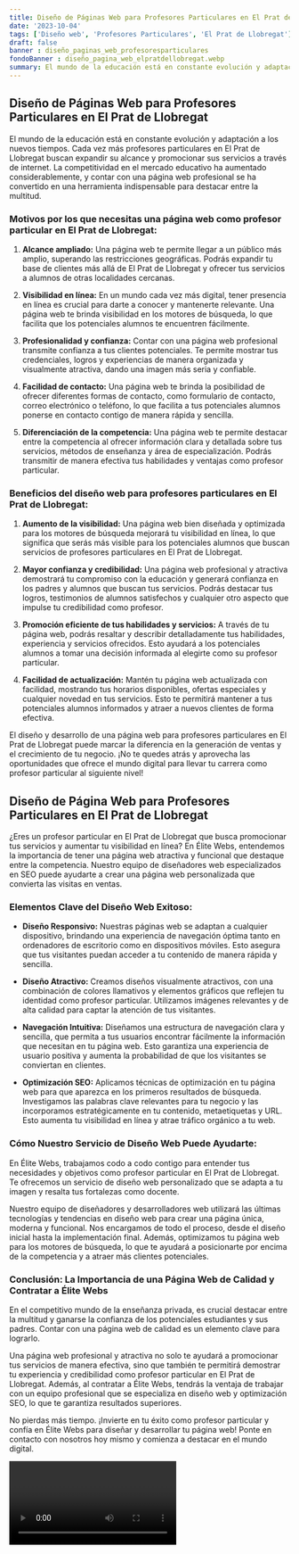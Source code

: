 ```yaml
---
title: Diseño de Páginas Web para Profesores Particulares en El Prat de Llobregat
date: '2023-10-04'
tags: ['Diseño web', 'Profesores Particulares', 'El Prat de Llobregat']
draft: false
banner : diseño_paginas_web_profesoresparticulares
fondoBanner : diseño_pagina_web_elpratdellobregat.webp
summary: El mundo de la educación está en constante evolución y adaptación a los nuevos tiempos. Cada vez más profesores particulares en El Prat de Llobregat buscan expandir su alcance y promocionar sus servicios a través de internet. La competitividad en el mercado educativo ha aumentado considerablemente, y contar con una página web profesional se ha convertido en una herramienta indispensable para destacar entre la multitud.
---
```


## Diseño de Páginas Web para Profesores Particulares en El Prat de Llobregat

El mundo de la educación está en constante evolución y adaptación a los nuevos tiempos. Cada vez más profesores particulares en El Prat de Llobregat buscan expandir su alcance y promocionar sus servicios a través de internet. La competitividad en el mercado educativo ha aumentado considerablemente, y contar con una página web profesional se ha convertido en una herramienta indispensable para destacar entre la multitud.

### Motivos por los que necesitas una página web como profesor particular en El Prat de Llobregat:

1. **Alcance ampliado:** Una página web te permite llegar a un público más amplio, superando las restricciones geográficas. Podrás expandir tu base de clientes más allá de El Prat de Llobregat y ofrecer tus servicios a alumnos de otras localidades cercanas.

2. **Visibilidad en línea:** En un mundo cada vez más digital, tener presencia en línea es crucial para darte a conocer y mantenerte relevante. Una página web te brinda visibilidad en los motores de búsqueda, lo que facilita que los potenciales alumnos te encuentren fácilmente.

3. **Profesionalidad y confianza:** Contar con una página web profesional transmite confianza a tus clientes potenciales. Te permite mostrar tus credenciales, logros y experiencias de manera organizada y visualmente atractiva, dando una imagen más seria y confiable.

4. **Facilidad de contacto:** Una página web te brinda la posibilidad de ofrecer diferentes formas de contacto, como formulario de contacto, correo electrónico o teléfono, lo que facilita a tus potenciales alumnos ponerse en contacto contigo de manera rápida y sencilla.

5. **Diferenciación de la competencia:** Una página web te permite destacar entre la competencia al ofrecer información clara y detallada sobre tus servicios, métodos de enseñanza y área de especialización. Podrás transmitir de manera efectiva tus habilidades y ventajas como profesor particular.

### Beneficios del diseño web para profesores particulares en El Prat de Llobregat:

1. **Aumento de la visibilidad:** Una página web bien diseñada y optimizada para los motores de búsqueda mejorará tu visibilidad en línea, lo que significa que serás más visible para los potenciales alumnos que buscan servicios de profesores particulares en El Prat de Llobregat.

2. **Mayor confianza y credibilidad:** Una página web profesional y atractiva demostrará tu compromiso con la educación y generará confianza en los padres y alumnos que buscan tus servicios. Podrás destacar tus logros, testimonios de alumnos satisfechos y cualquier otro aspecto que impulse tu credibilidad como profesor.

3. **Promoción eficiente de tus habilidades y servicios:** A través de tu página web, podrás resaltar y describir detalladamente tus habilidades, experiencia y servicios ofrecidos. Esto ayudará a los potenciales alumnos a tomar una decisión informada al elegirte como su profesor particular.

4. **Facilidad de actualización:** Mantén tu página web actualizada con facilidad, mostrando tus horarios disponibles, ofertas especiales y cualquier novedad en tus servicios. Esto te permitirá mantener a tus potenciales alumnos informados y atraer a nuevos clientes de forma efectiva.

El diseño y desarrollo de una página web para profesores particulares en El Prat de Llobregat puede marcar la diferencia en la generación de ventas y el crecimiento de tu negocio. ¡No te quedes atrás y aprovecha las oportunidades que ofrece el mundo digital para llevar tu carrera como profesor particular al siguiente nivel!

<GifSeo />

<Cta />

## Diseño de Página Web para Profesores Particulares en El Prat de Llobregat

¿Eres un profesor particular en El Prat de Llobregat que busca promocionar tus servicios y aumentar tu visibilidad en línea? En Élite Webs, entendemos la importancia de tener una página web atractiva y funcional que destaque entre la competencia. Nuestro equipo de diseñadores web especializados en SEO puede ayudarte a crear una página web personalizada que convierta las visitas en ventas.

### Elementos Clave del Diseño Web Exitoso:

- **Diseño Responsivo:** Nuestras páginas web se adaptan a cualquier dispositivo, brindando una experiencia de navegación óptima tanto en ordenadores de escritorio como en dispositivos móviles. Esto asegura que tus visitantes puedan acceder a tu contenido de manera rápida y sencilla.

- **Diseño Atractivo:** Creamos diseños visualmente atractivos, con una combinación de colores llamativos y elementos gráficos que reflejen tu identidad como profesor particular. Utilizamos imágenes relevantes y de alta calidad para captar la atención de tus visitantes.

- **Navegación Intuitiva:** Diseñamos una estructura de navegación clara y sencilla, que permita a tus usuarios encontrar fácilmente la información que necesitan en tu página web. Esto garantiza una experiencia de usuario positiva y aumenta la probabilidad de que los visitantes se conviertan en clientes.

- **Optimización SEO:** Aplicamos técnicas de optimización en tu página web para que aparezca en los primeros resultados de búsqueda. Investigamos las palabras clave relevantes para tu negocio y las incorporamos estratégicamente en tu contenido, metaetiquetas y URL. Esto aumenta tu visibilidad en línea y atrae tráfico orgánico a tu web.

### Cómo Nuestro Servicio de Diseño Web Puede Ayudarte:

En Élite Webs, trabajamos codo a codo contigo para entender tus necesidades y objetivos como profesor particular en El Prat de Llobregat. Te ofrecemos un servicio de diseño web personalizado que se adapta a tu imagen y resalta tus fortalezas como docente.

Nuestro equipo de diseñadores y desarrolladores web utilizará las últimas tecnologías y tendencias en diseño web para crear una página única, moderna y funcional. Nos encargamos de todo el proceso, desde el diseño inicial hasta la implementación final. Además, optimizamos tu página web para los motores de búsqueda, lo que te ayudará a posicionarte por encima de la competencia y a atraer más clientes potenciales.

### Conclusión: La Importancia de una Página Web de Calidad y Contratar a Élite Webs

En el competitivo mundo de la enseñanza privada, es crucial destacar entre la multitud y ganarse la confianza de los potenciales estudiantes y sus padres. Contar con una página web de calidad es un elemento clave para lograrlo.

Una página web profesional y atractiva no solo te ayudará a promocionar tus servicios de manera efectiva, sino que también te permitirá demostrar tu experiencia y credibilidad como profesor particular en El Prat de Llobregat. Además, al contratar a Élite Webs, tendrás la ventaja de trabajar con un equipo profesional que se especializa en diseño web y optimización SEO, lo que te garantiza resultados superiores.

No pierdas más tiempo. ¡Invierte en tu éxito como profesor particular y confía en Élite Webs para diseñar y desarrollar tu página web! Ponte en contacto con nosotros hoy mismo y comienza a destacar en el mundo digital.

<Video />

<CtaBot job='Profesores Particulares' city='El Prat de Llobregat'/>

<Gmaps query='El Prat de Llobregat+españa+maps' />
